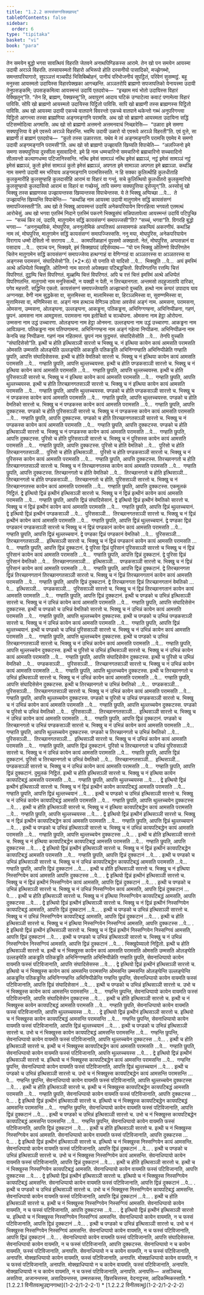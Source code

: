 ```yaml
---
title: "1.2.2 कायसंसग्गसिक्खापद"
tableOfContents: false
sidebar:
  order: 6
type: "tipitaka"
basket: "vi"
book: "para"
---
```



<DynamicBreadcrumb />

<Division number="269" book="para">

<Paragraph number="993" book="para">
तेन समयेन बुद्धो भगवा सावत्थियं विहरति जेतवने अनाथपिण्डिकस्स आरामे. तेन खो पन समयेन आयस्मा उदायी अरञ्ञे विहरति. तस्सायस्मतो विहारो अभिरूपो होति दस्सनीयो पासादिको, मज्झेगब्भो, समन्तापरियागारो, सुपञ्ञत्तं मञ्चपीठं भिसिबिब्बोहनं, पानीयं परिभोजनीयं सूपट्ठितं, परिवेणं सुसम्मट्ठं. बहू मनुस्सा आयस्मतो उदायिस्स विहारपेक्खका आगच्छन्ति.



</Paragraph>

<Paragraph number="994" book="para">
अञ्ञतरोपि ब्राह्मणो सपजापतिको येनायस्मा उदायी तेनुपसङ्कमि; उपसङ्कमित्वा आयस्मन्तं उदायिं एतदवोच—  “इच्छाम मयं भोतो उदायिस्स विहारं पेक्खितुन्”ति. “तेन हि, ब्राह्मण, पेक्खस्सू”ति, अवापुरणं आदाय घटिकं उग्घाटेत्वा कवाटं पणामेत्वा विहारं पाविसि. सोपि खो ब्राह्मणो आयस्मतो उदायिस्स पिट्ठितो पाविसि. सापि खो ब्राह्मणी तस्स ब्राह्मणस्स पिट्ठितो पाविसि. अथ खो आयस्मा उदायी एकच्चे वातपाने विवरन्तो एकच्चे वातपाने थकेन्तो गब्भं अनुपरिगन्त्वा पिट्ठितो आगन्त्वा तस्सा ब्राह्मणिया अङ्गमङ्गानि परामसि. अथ खो सो ब्राह्मणो आयस्मता उदायिना सद्धिं पटिसम्मोदित्वा अगमासि. अथ खो सो ब्राह्मणो अत्तमनो अत्तमनवाचं निच्छारेसि—  “उळारा इमे समणा सक्यपुत्तिया ये इमे एवरूपे अरञ्ञे विहरन्ति. भवम्पि उदायी उळारो यो एवरूपे अरञ्ञे विहरती”ति.



</Paragraph>

<Paragraph number="995" book="para">
एवं वुत्ते, सा ब्राह्मणी तं ब्राह्मणं एतदवोच—  “कुतो तस्स उळारत्तता. यथेव मे त्वं अङ्गमङ्गानि परामसि एवमेव मे समणो उदायी अङ्गमङ्गानि परामसी”ति. अथ खो सो ब्राह्मणो उज्झायति खिय्यति विपाचेति—  “अलज्जिनो इमे समणा सक्यपुत्तिया दुस्सीला मुसावादिनो. इमे हि नाम धम्मचारिनो समचारिनो ब्रह्मचारिनो सच्चवादिनो सीलवन्तो कल्याणधम्मा पटिजानिस्सन्ति. नत्थि इमेसं सामञ्ञं नत्थि इमेसं ब्रह्मञ्ञं, नट्ठं इमेसं सामञ्ञं नट्ठं इमेसं ब्रह्मञ्ञं, कुतो इमेसं सामञ्ञं कुतो इमेसं ब्रह्मञ्ञं, अपगता इमे सामञ्ञा अपगता इमे ब्रह्मञ्ञा. कथञ्हि नाम समणो उदायी मम भरियाय अङ्गमङ्गानि परामसिस्सति. न हि सक्का कुलित्थीहि कुलधीताहि कुलकुमारीहि कुलसुण्हाहि कुलदासीहि आरामं वा विहारं वा गन्तुं. सचे कुलित्थियो कुलधीतरो कुलकुमारियो कुलसुण्हायो कुलदासियो आरामं वा विहारं वा गच्छेय्युं, तापि समणा सक्यपुत्तिया दूसेय्युन्”ति.



</Paragraph>

<Paragraph number="996" book="para">
अस्सोसुं खो भिक्खु तस्स ब्राह्मणस्स उज्झायन्तस्स खिय्यन्तस्स विपाचेन्तस्स. ये ते भिक्खू अप्पिच्छा …पे…  ते उज्झायन्ति खिय्यन्ति विपाचेन्ति—  “कथञ्हि नाम आयस्मा उदायी मातुगामेन सद्धिं कायसंसग्गं समापज्जिस्सती”ति.



</Paragraph>

<Paragraph number="997" book="para">
अथ खो ते भिक्खू आयस्मन्तं उदायिं अनेकपरियायेन विगरहित्वा भगवतो एतमत्थं आरोचेसुं. अथ खो भगवा एतस्मिं निदाने एतस्मिं पकरणे भिक्खुसंघं सन्निपातापेत्वा आयस्मन्तं उदायिं पटिपुच्छि—  “सच्चं किर त्वं, उदायि, मातुगामेन सद्धिं कायसंसग्गं समापज्जसी”ति? “सच्चं, भगवा”ति. विगरहि बुद्धो भगवा—  “अननुच्छविकं, मोघपुरिस, अननुलोमिकं अप्पतिरूपं अस्सामणकं अकप्पियं अकरणीयं. कथञ्हि नाम त्वं, मोघपुरिस, मातुगामेन सद्धिं कायसंसग्गं समापज्जिस्ससि. ननु मया, मोघपुरिस, अनेकपरियायेन विरागाय धम्मो देसितो नो सरागाय …पे…  कामपरिळाहानं वूपसमो अक्खातो. नेतं, मोघपुरिस, अप्पसन्नानं वा पसादाय …पे…  एवञ्च पन, भिक्खवे, इमं सिक्खापदं उद्दिसेय्याथ—



</Paragraph>

</Division>
<Division number="270" book="para">

<Paragraph number="998" book="para">
<Emphasis>“यो पन भिक्खु ओतिण्णो विपरिणतेन चित्तेन मातुगामेन सद्धिं कायसंसग्गं समापज्जेय्य हत्थग्गाहं वा वेणिग्गाहं वा अञ्ञतरस्स वा अञ्ञतरस्स वा अङ्गस्स परामसनं, संघादिसेसो”</Emphasis>ति. (*2*:<Emphasis>6</Emphasis>)



</Paragraph>

</Division>
<Division number="271" book="para">

<Paragraph number="999" book="para">
<Emphasis>यो पना</Emphasis>ति यो यादिसो …पे…  <Emphasis>भिक्खू</Emphasis>ति …पे…  अयं इमस्मिं अत्थे अधिप्पेतो भिक्खूति.



</Paragraph>

<Paragraph number="1000" book="para">
<Emphasis>ओतिण्णो</Emphasis> नाम सारत्तो अपेक्खवा पटिबद्धचित्तो.



</Paragraph>

<Paragraph number="1001" book="para">
<Emphasis>विपरिणतन्</Emphasis>ति रत्तम्पि चित्तं विपरिणतं. दुट्ठम्पि चित्तं विपरिणतं. मूळ्हम्पि चित्तं विपरिणतं. अपि च रत्तं चित्तं इमस्मिं अत्थे अधिप्पेतं विपरिणतन्ति.



</Paragraph>

<Paragraph number="1002" book="para">
<Emphasis>मातुगामो</Emphasis> नाम मनुस्सित्थी, न यक्खी न पेती, न तिरच्छानगता. अन्तमसो तदहुजातापि दारिका, पगेव महत्तरी.



</Paragraph>

<Paragraph number="1003" book="para">
<Emphasis>सद्धिन्</Emphasis>ति एकतो.



</Paragraph>

<Paragraph number="1004" book="para">
<Emphasis>कायसंसग्गं समापज्जेय्या</Emphasis>ति अज्झाचारो वुच्चति.



</Paragraph>

<Paragraph number="1005" book="para">
<Emphasis>हत्थो</Emphasis> नाम कप्परं उपादाय याव अग्गनखा.



</Paragraph>

<Paragraph number="1006" book="para">
<Emphasis>वेणी</Emphasis> नाम सुद्धकेसा वा, सुत्तमिस्सा वा, मालामिस्सा वा, हिरञ्ञमिस्सा वा, सुवण्णमिस्सा वा, मुत्तामिस्सा वा, मणिमिस्सा वा.



</Paragraph>

<Paragraph number="1007" book="para">
<Emphasis>अङ्गं</Emphasis> नाम हत्थञ्च वेणिञ्च ठपेत्वा अवसेसं अङ्गं नाम.



</Paragraph>

</Division>
<Division number="272" book="para">

<Paragraph number="1008" book="para">
आमसना, परामसना, ओमसना, उम्मसना, ओलङ्घना, उल्लङ्घना, आकड्ढना, पतिकड्ढना, अभिनिग्गण्हना, अभिनिप्पीळना, गहणं, छुपनं.



</Paragraph>

<Paragraph number="1009" book="para">
<Emphasis>आमसना</Emphasis> नाम आमट्ठमत्ता.



</Paragraph>

<Paragraph number="1010" book="para">
<Emphasis>परामसना</Emphasis> नाम इतोचितो च सञ्चोपना.



</Paragraph>

<Paragraph number="1011" book="para">
<Emphasis>ओमसना</Emphasis> नाम हेट्ठा ओरोपना.



</Paragraph>

<Paragraph number="1012" book="para">
<Emphasis>उम्मसना</Emphasis> नाम उद्धं उच्चारणा.



</Paragraph>

<Paragraph number="1013" book="para">
<Emphasis>ओलङ्घना</Emphasis> नाम हेट्ठा ओनमना.



</Paragraph>

<Paragraph number="1014" book="para">
<Emphasis>उल्लङ्घना</Emphasis> नाम उद्धं उच्चारणा.



</Paragraph>

<Paragraph number="1015" book="para">
<Emphasis>आकड्ढना</Emphasis> नाम आविञ्छना.



</Paragraph>

<Paragraph number="1016" book="para">
<Emphasis>पतिकड्ढना</Emphasis> नाम पतिप्पणामना.



</Paragraph>

<Paragraph number="1017" book="para">
<Emphasis>अभिनिग्गण्हना</Emphasis> नाम अङ्गं गहेत्वा निप्पीळना.



</Paragraph>

<Paragraph number="1018" book="para">
<Emphasis>अभिनिप्पीळना</Emphasis> नाम केनचि सह निप्पीळना.



</Paragraph>

<Paragraph number="1019" book="para">
<Emphasis>गहणं</Emphasis> नाम गहितमत्तं.



</Paragraph>

<Paragraph number="1020" book="para">
<Emphasis>छुपनं</Emphasis> नाम फुट्ठमत्तं.



</Paragraph>

<Paragraph number="1021" book="para">
<Emphasis>संघादिसेसो</Emphasis>ति …पे…  तेनपि वुच्चति “संघादिसेसो”ति.



</Paragraph>

</Division>
<Division number="273" book="para">

<Paragraph number="1022" book="para">
इत्थी च होति इत्थिसञ्ञी सारत्तो च भिक्खु च. नं इत्थिया कायेन कायं आमसति परामसति ओमसति उम्मसति ओलङ्घेति उल्लङ्घेति आकड्ढति पतिकड्ढति अभिनिग्गण्हाति अभिनिप्पीळेति गण्हाति छुपति, आपत्ति संघादिसेसस्स.



</Paragraph>

<Paragraph number="1023" book="para">
इत्थी च होति वेमतिको सारत्तो च. भिक्खु च नं इत्थिया कायेन कायं आमसति परामसति …पे…  गण्हाति छुपति, आपत्ति थुल्लच्चयस्स.



</Paragraph>

<Paragraph number="1024" book="para">
इत्थी च होति पण्डकसञ्ञी सारत्तो च. भिक्खु च नं इत्थिया कायेन कायं आमसति परामसति …पे…  गण्हाति छुपति, आपत्ति थुल्लच्चयस्स.



</Paragraph>

<Paragraph number="1025" book="para">
इत्थी च होति पुरिससञ्ञी सारत्तो च. भिक्खु च नं इत्थिया कायेन कायं आमसति परामसति …पे…  गण्हाति छुपति, आपत्ति थुल्लच्चयस्स.



</Paragraph>

<Paragraph number="1026" book="para">
इत्थी च होति तिरच्छानगतसञ्ञी सारत्तो च. भिक्खु च नं इत्थिया कायेन कायं आमसति परामसति …पे…  गण्हाति छुपति, आपत्ति थुल्लच्चयस्स.



</Paragraph>

<Paragraph number="1027" book="para">
पण्डको च होति पण्डकसञ्ञी सारत्तो च. भिक्खु च नं पण्डकस्स कायेन कायं आमसति परामसति …पे…  गण्हाति छुपति, आपत्ति थुल्लच्चयस्स.



</Paragraph>

<Paragraph number="1028" book="para">
पण्डको च होति वेमतिको सारत्तो च. भिक्खु च नं पण्डकस्स कायेन कायं आमसति परामसति …पे…  गण्हाति छुपति, आपत्ति दुक्कटस्स.



</Paragraph>

<Paragraph number="1029" book="para">
पण्डको च होति पुरिससञ्ञी सारत्तो च. भिक्खु च नं पण्डकस्स कायेन कायं आमसति परामसति …पे…  गण्हाति छुपति, आपत्ति दुक्कटस्स.



</Paragraph>

<Paragraph number="1030" book="para">
पण्डको च होति तिरच्छानगतसञ्ञी सारत्तो च. भिक्खु च नं पण्डकस्स कायेन कायं आमसति परामसति …पे…  गण्हाति छुपति, आपत्ति दुक्कटस्स.



</Paragraph>

<Paragraph number="1031" book="para">
पण्डको च होति इत्थिसञ्ञी सारत्तो च. भिक्खु च नं पण्डकस्स कायेन कायं आमसति परामसति …पे…  गण्हाति छुपति, आपत्ति दुक्कटस्स.



</Paragraph>

<Paragraph number="1032" book="para">
पुरिसो च होति पुरिससञ्ञी सारत्तो च. भिक्खु च नं पुरिसस्स कायेन कायं आमसति परामसति …पे…  गण्हाति छुपति, आपत्ति दुक्कटस्स.



</Paragraph>

<Paragraph number="1033" book="para">
पुरिसो च होति वेमतिको …पे…  पुरिसो च होति तिरच्छानगतसञ्ञी…  पुरिसो च होति इत्थिसञ्ञी…  पुरिसो च होति पण्डकसञ्ञी सारत्तो च. भिक्खु च नं पुरिसस्स कायेन कायं आमसति परामसति …पे…  गण्हाति छुपति, आपत्ति दुक्कटस्स.



</Paragraph>

<Paragraph number="1034" book="para">
तिरच्छानगतो च होति तिरच्छानगतसञ्ञी सारत्तो च. भिक्खु च नं तिरच्छानगतस्स कायेन कायं आमसति परामसति …पे…  गण्हाति छुपति, आपत्ति दुक्कटस्स.



</Paragraph>

<Paragraph number="1035" book="para">
तिरच्छानगतो च होति वेमतिको …पे…  तिरच्छानगतो च होति इत्थिसञ्ञी…  तिरच्छानगतो च होति पण्डकसञ्ञी…  तिरच्छानगतो च होति. पुरिससञ्ञी सारत्तो च. भिक्खु च नं तिरच्छानगतस्स कायेन कायं आमसति परामसति …पे…  गण्हाति छुपति, आपत्ति दुक्कटस्स.




</Paragraph>
</Division>

<Paragraph number="1036" type="center" book="para">
एकमूलकं निट्ठितं.





</Paragraph>

<Division number="274" book="para">

<Paragraph number="1037" book="para">
द्वे इत्थियो द्विन्नं इत्थीनं इत्थिसञ्ञी सारत्तो च. भिक्खु च नं द्विन्नं इत्थीनं कायेन कायं आमसति परामसति …पे…  गण्हाति छुपति, आपत्ति द्विन्नं संघादिसेसानं.



</Paragraph>

<Paragraph number="1038" book="para">
द्वे इत्थियो द्विन्नं इत्थीनं वेमतिको सारत्तो च. भिक्खु च नं द्विन्नं इत्थीनं कायेन कायं आमसति परामसति …पे…  गण्हाति छुपति, आपत्ति द्विन्नं थुल्लच्चयानं.



</Paragraph>

<Paragraph number="1039" book="para">
द्वे इत्थियो द्विन्नं इत्थीनं पण्डकसञ्ञी …पे…  पुरिससञ्ञी…  तिरच्छानगतसञ्ञी सारत्तो च. भिक्खु च नं द्विन्नं इत्थीनं कायेन कायं आमसति परामसति …पे…  गण्हाति छुपति, आपत्ति द्विन्नं थुल्लच्चयानं.



</Paragraph>

<Paragraph number="1040" book="para">
द्वे पण्डका द्विन्नं पण्डकानं पण्डकसञ्ञी सारत्तो च भिक्खु च नं द्विन्नं पण्डकानं कायेन कायं आमसति परामसति …पे…  गण्हाति छुपति, आपत्ति द्विन्नं थुल्लच्चयानं.



</Paragraph>

<Paragraph number="1041" book="para">
द्वे पण्डका द्विन्नं पण्डकानं वेमतिको …पे…  पुरिससञ्ञी…  तिरच्छानगतसञ्ञी…  इत्थिसञ्ञी सारत्तो च. भिक्खु च नं द्विन्नं पण्डकानं कायेन कायं आमसति परामसति …पे…  गण्हाति छुपति, आपत्ति द्विन्नं दुक्कटानं.



</Paragraph>

<Paragraph number="1042" book="para">
द्वे पुरिसा द्विन्नं पुरिसानं पुरिससञ्ञी सारत्तो च भिक्खु च नं द्विन्नं पुरिसानं कायेन कायं आमसति परामसति …पे…  गण्हाति छुपति, आपत्ति द्विन्नं दुक्कटानं.



</Paragraph>

<Paragraph number="1043" book="para">
द्वे पुरिसा द्विन्नं पुरिसानं वेमतिको …पे…  तिरच्छानगतसञ्ञी…  इत्थिसञ्ञी…  पण्डकसञ्ञी सारत्तो च. भिक्खु च नं द्विन्नं पुरिसानं कायेन कायं आमसति परामसति …पे…  गण्हाति छुपति, आपत्ति द्विन्नं दुक्कटानं.



</Paragraph>

<Paragraph number="1044" book="para">
द्वे तिरच्छानगता द्विन्नं तिरच्छानगतानं तिरच्छानगतसञ्ञी सारत्तो च. भिक्खु च नं द्विन्नं तिरच्छानगतानं कायेन कायं आमसति परामसति …पे…  गण्हाति छुपति, आपत्ति द्विन्नं दुक्कटानं.



</Paragraph>

<Paragraph number="1045" book="para">
द्वे तिरच्छानगता द्विन्नं तिरच्छानगतानं वेमतिको …पे…  इत्थिसञ्ञी…  पण्डकसञ्ञी…  पुरिससञ्ञी सारत्तो च. भिक्खु च नं द्विन्नं तिरच्छानगतानं कायेन कायं आमसति परामसति …पे…  गण्हाति छुपति, आपत्ति द्विन्नं दुक्कटानं.



</Paragraph>

</Division>
<Division number="275" book="para">

<Paragraph number="1046" book="para">
इत्थी च पण्डको च उभिन्नं इत्थिसञ्ञी सारत्तो च. भिक्खु च नं उभिन्नं कायेन कायं आमसति परामसति …पे…  गण्हाति छुपति, आपत्ति संघादिसेसेन दुक्कटस्स.



</Paragraph>

<Paragraph number="1047" book="para">
इत्थी च पण्डको च उभिन्नं वेमतिको सारत्तो च. भिक्खु च नं उभिन्नं कायेन कायं आमसति परामसति …पे…  गण्हाति छुपति, आपत्ति थुल्लच्चयेन दुक्कटस्स.



</Paragraph>

<Paragraph number="1048" book="para">
इत्थी च पण्डको च उभिन्नं पण्डकसञ्ञी सारत्तो च. भिक्खु च नं उभिन्नं कायेन कायं आमसति परामसति …पे…  गण्हाति छुपति, आपत्ति द्विन्नं थुल्लच्चयानं.



</Paragraph>

<Paragraph number="1049" book="para">
इत्थी च पण्डको च उभिन्नं पुरिससञ्ञी सारत्तो च. भिक्खु च नं उभिन्नं कायेन कायं आमसति परामसति …पे…  गण्हाति छुपति, आपत्ति थुल्लच्चयेन दुक्कटस्स.



</Paragraph>

<Paragraph number="1050" book="para">
इत्थी च पण्डको च उभिन्नं तिरच्छानगतसञ्ञी सारत्तो च. भिक्खु च नं उभिन्नं कायेन कायं आमसति परामसति …पे…  गण्हाति छुपति, आपत्ति थुल्लच्चयेन दुक्कटस्स.



</Paragraph>

<Paragraph number="1051" book="para">
इत्थी च पुरिसो च उभिन्नं इत्थिसञ्ञी सारत्तो च. भिक्खु च नं उभिन्नं कायेन कायं आमसति परामसति …पे…  गण्हाति छुपति, आपत्ति संघादिसेसेन दुक्कटस्स.



</Paragraph>

<Paragraph number="1052" book="para">
इत्थी च पुरिसो च उभिन्नं वेमतिको …पे…  पण्डकसञ्ञी…  पुरिससञ्ञी…  तिरच्छानगतसञ्ञी सारत्तो च. भिक्खु च नं उभिन्नं कायेन कायं आमसति परामसति …पे…  गण्हाति छुपति, आपत्ति थुल्लच्चयेन दुक्कटस्स.



</Paragraph>

<Paragraph number="1053" book="para">
इत्थी च तिरच्छानगतो च उभिन्नं इत्थिसञ्ञी सारत्तो च. भिक्खु च नं उभिन्नं कायेन कायं आमसति परामसति …पे…  गण्हाति छुपति, आपत्ति संघादिसेसेन दुक्कटस्स.



</Paragraph>

<Paragraph number="1054" book="para">
इत्थी च तिरच्छानगतो च उभिन्नं वेमतिको …पे…  पण्डकसञ्ञी…  पुरिससञ्ञी…  तिरच्छानगतसञ्ञी सारत्तो च. भिक्खु च नं उभिन्नं कायेन कायं आमसति परामसति …पे…  गण्हाति छुपति, आपत्ति थुल्लच्चयेन दुक्कटस्स.



</Paragraph>

<Paragraph number="1055" book="para">
पण्डको च पुरिसो च उभिन्नं पण्डकसञ्ञी सारत्तो च. भिक्खु च नं उभिन्नं कायेन कायं आमसति परामसति …पे…  गण्हाति छुपति, आपत्ति थुल्लच्चयेन दुक्कटस्स.



</Paragraph>

<Paragraph number="1056" book="para">
पण्डको च पुरिसो च उभिन्नं वेमतिको …पे…  पुरिससञ्ञी…  तिरच्छानगतसञ्ञी…  इत्थिसञ्ञी सारत्तो च. भिक्खु च नं उभिन्नं कायेन कायं आमसति परामसति …पे…  गण्हाति छुपति, आपत्ति द्विन्नं दुक्कटानं.



</Paragraph>

<Paragraph number="1057" book="para">
पण्डको च तिरच्छानगतो च उभिन्नं पण्डकसञ्ञी सारत्तो च. भिक्खु च नं उभिन्नं कायेन कायं आमसति परामसति …पे…  गण्हाति छुपति, आपत्ति थुल्लच्चयेन दुक्कटस्स.



</Paragraph>

<Paragraph number="1058" book="para">
पण्डको च तिरच्छानगतो च उभिन्नं वेमतिको …पे…  पुरिससञ्ञी…  तिरच्छानगतसञ्ञी…  इत्थिसञ्ञी सारत्तो च. भिक्खु च नं उभिन्नं कायेन कायं आमसति परामसति …पे…  गण्हाति छुपति, आपत्ति द्विन्नं दुक्कटानं.



</Paragraph>

<Paragraph number="1059" book="para">
पुरिसो च तिरच्छानगतो च उभिन्नं पुरिससञ्ञी सारत्तो च. भिक्खु च नं उभिन्नं कायेन कायं आमसति परामसति …पे…  गण्हाति छुपति, आपत्ति द्विन्नं दुक्कटानं.



</Paragraph>

<Paragraph number="1060" book="para">
पुरिसो च तिरच्छानगतो च उभिन्नं वेमतिको …पे…  तिरच्छानगतसञ्ञी…  इत्थिसञ्ञी…  पण्डकसञ्ञी सारत्तो च. भिक्खु च नं उभिन्नं कायेन कायं आमसति परामसति …पे…  गण्हाति छुपति, आपत्ति द्विन्नं दुक्कटानं.




</Paragraph>
</Division>

<Paragraph number="1061" type="center" book="para">
दुमूलकं निट्ठितं.





</Paragraph>

<Division number="276" book="para">

<Paragraph number="1062" book="para">
इत्थी च होति इत्थिसञ्ञी सारत्तो च. भिक्खु च नं इत्थिया कायेन कायपटिबद्धं आमसति परामसति …पे…  गण्हाति छुपति, आपत्ति थुल्लच्चयस्स …पे… .



</Paragraph>

<Paragraph number="1063" book="para">
द्वे इत्थियो द्विन्नं इत्थीनं इत्थिसञ्ञी सारत्तो च. भिक्खु च नं द्विन्नं इत्थीनं कायेन कायपटिबद्धं आमसति परामसति …पे…  गण्हाति छुपति, आपत्ति द्विन्नं थुल्लच्चयानं …पे… .



</Paragraph>

<Paragraph number="1064" book="para">
इत्थी च पण्डको च उभिन्नं इत्थिसञ्ञी सारत्तो च. भिक्खु च नं उभिन्नं कायेन कायपटिबद्धं आमसति परामसति …पे…  गण्हाति छुपति, आपत्ति थुल्लच्चयेन दुक्कटस्स …पे… .



</Paragraph>

<Paragraph number="1065" book="para">
इत्थी च होति इत्थिसञ्ञी सारत्तो च. भिक्खु च नं इत्थिया कायपटिबद्धेन कायं आमसति परामसति …पे…  गण्हाति छुपति, आपत्ति थुल्लच्चयस्स …पे… .



</Paragraph>

<Paragraph number="1066" book="para">
द्वे इत्थियो द्विन्नं इत्थीनं इत्थिसञ्ञी सारत्तो च. भिक्खु च नं द्विन्नं इत्थीनं कायपटिबद्धेन कायं आमसति परामसति …पे…  गण्हाति छुपति, आपत्ति द्विन्नं थुल्लच्चयानं …पे… .



</Paragraph>

<Paragraph number="1067" book="para">
इत्थी च पण्डको च उभिन्नं इत्थिसञ्ञी सारत्तो च. भिक्खु च नं उभिन्नं कायपटिबद्धेन कायं आमसति परामसति …पे…  गण्हाति छुपति, आपत्ति थुल्लच्चयेन दुक्कटस्स …पे… .



</Paragraph>

<Paragraph number="1068" book="para">
इत्थी च होति इत्थिसञ्ञी सारत्तो च. भिक्खु च नं इत्थिया कायपटिबद्धेन कायपटिबद्धं आमसति परामसति …पे…  गण्हाति छुपति, आपत्ति दुक्कटस्स …पे… .



</Paragraph>

<Paragraph number="1069" book="para">
द्वे इत्थियो द्विन्नं इत्थीनं इत्थिसञ्ञी सारत्तो च. भिक्खु च नं द्विन्नं इत्थीनं कायपटिबद्धेन कायपटिबद्धं आमसति परामसति …पे…  गण्हाति छुपति, आपत्ति द्विन्नं दुक्कटानं …पे… .



</Paragraph>

<Paragraph number="1070" book="para">
इत्थी च पण्डको च उभिन्नं इत्थिसञ्ञी सारत्तो च. भिक्खु च नं उभिन्नं कायपटिबद्धेन कायपटिबद्धं आमसति परामसति …पे…  गण्हाति छुपति, आपत्ति द्विन्नं दुक्कटानं …पे… .



</Paragraph>

<Paragraph number="1071" book="para">
इत्थी च होति इत्थिसञ्ञी सारत्तो च. भिक्खु च नं इत्थिया निस्सग्गियेन कायं आमसति आपत्ति दुक्कटस्स …पे… .



</Paragraph>

<Paragraph number="1072" book="para">
द्वे इत्थियो द्विन्नं इत्थीनं इत्थिसञ्ञी सारत्तो च. भिक्खु च नं द्विन्नं इत्थीनं निस्सग्गियेन कायं आमसति, आपत्ति द्विन्नं दुक्कटानं …पे… .



</Paragraph>

<Paragraph number="1073" book="para">
इत्थी च पण्डको च उभिन्नं इत्थिसञ्ञी सारत्तो च. भिक्खु च नं उभिन्नं निस्सग्गियेन कायं आमसति, आपत्ति द्विन्नं दुक्कटानं …पे… .



</Paragraph>

<Paragraph number="1074" book="para">
इत्थी च होति इत्थिसञ्ञी सारत्तो च. भिक्खु च नं इत्थिया निस्सग्गियेन कायपटिबद्धं आमसति, आपत्ति दुक्कटस्स …पे… .



</Paragraph>

<Paragraph number="1075" book="para">
द्वे इत्थियो द्विन्नं इत्थीनं इत्थिसञ्ञी सारत्तो च. भिक्खु च नं द्विन्नं इत्थीनं निस्सग्गियेन कायपटिबद्धं आमसति, आपत्ति द्विन्नं दुक्कटानं …पे… .



</Paragraph>

<Paragraph number="1076" book="para">
इत्थी च पण्डको च उभिन्नं इत्थिसञ्ञी सारत्तो च. भिक्खु च नं उभिन्नं निस्सग्गियेन कायपटिबद्धं आमसति, आपत्ति द्विन्नं दुक्कटानं …पे… .



</Paragraph>

<Paragraph number="1077" book="para">
इत्थी च होति इत्थिसञ्ञी सारत्तो च. भिक्खु च नं इत्थिया निस्सग्गियेन निस्सग्गियं आमसति, आपत्ति दुक्कटस्स …पे… .



</Paragraph>

<Paragraph number="1078" book="para">
द्वे इत्थियो द्विन्नं इत्थीनं इत्थिसञ्ञी सारत्तो च. भिक्खु च नं द्विन्नं इत्थीनं निस्सग्गियेन निस्सग्गियं आमसति, आपत्ति द्विन्नं दुक्कटानं …पे… .



</Paragraph>

<Paragraph number="1079" book="para">
इत्थी च पण्डको च उभिन्नं इत्थिसञ्ञी सारत्तो च. भिक्खु च नं उभिन्नं निस्सग्गियेन निस्सग्गियं आमसति, आपत्ति द्विन्नं दुक्कटानं …पे… .




</Paragraph>
</Division>

<Paragraph number="1080" type="center" book="para">
भिक्खुपेय्यालो निट्ठितो.





</Paragraph>

<Division number="277" book="para">

<Paragraph number="1081" book="para">
इत्थी च होति इत्थिसञ्ञी सारत्तो च. इत्थी च नं भिक्खुस्स कायेन कायं आमसति परामसति ओमसति उम्मसति ओलङ्घेति उल्लङ्घेति आकड्ढति पतिकड्ढति अभिनिग्गण्हाति अभिनिप्पीळेति गण्हाति छुपति, सेवनाधिप्पायो कायेन वायमति फस्सं पटिविजानाति, आपत्ति संघादिसेसस्स …पे… .



</Paragraph>

<Paragraph number="1082" book="para">
द्वे इत्थियो द्विन्नं इत्थीनं इत्थिसञ्ञी सारत्तो च. इत्थियो च नं भिक्खुस्स कायेन कायं आमसन्ति परामसन्ति ओमसन्ति उम्मसन्ति ओलङ्घेन्ति उल्लङ्घेन्ति आकड्ढन्ति पतिकड्ढन्ति अभिनिग्गण्हन्ति अभिनिप्पीळेन्ति गण्हन्ति छुपन्ति, सेवनाधिप्पायो कायेन वायमति फस्सं पटिविजानाति, आपत्ति द्विन्नं संघादिसेसानं …पे… .



</Paragraph>

<Paragraph number="1083" book="para">
इत्थी च पण्डको च उभिन्नं इत्थिसञ्ञी सारत्तो च. उभो च नं भिक्खुस्स कायेन कायं आमसन्ति परामसन्ति …पे…  गण्हन्ति छुपन्ति, सेवनाधिप्पायो कायेन वायमति फस्सं पटिविजानाति, आपत्ति संघादिसेसेन दुक्कटस्स …पे… .



</Paragraph>

<Paragraph number="1084" book="para">
इत्थी च होति इत्थिसञ्ञी सारत्तो च. इत्थी च नं भिक्खुस्स कायेन कायपटिबद्धं आमसति परामसति …पे…  गण्हाति छुपति, सेवनाधिप्पायो कायेन वायमति फस्सं पटिविजानाति, आपत्ति थुल्लच्चयस्स …पे… .



</Paragraph>

<Paragraph number="1085" book="para">
द्वे इत्थियो द्विन्नं इत्थीनं इत्थिसञ्ञी सारत्तो च. इत्थियो च नं भिक्खुस्स कायेन कायपटिबद्धं आमसन्ति परामसन्ति …पे…  गण्हन्ति छुपन्ति, सेवनाधिप्पायो कायेन वायमति फस्सं पटिविजानाति, आपत्ति द्विन्नं थुल्लच्चयानं …पे… .



</Paragraph>

<Paragraph number="1086" book="para">
इत्थी च पण्डको च उभिन्नं इत्थिसञ्ञी सारत्तो च. उभो च नं भिक्खुस्स कायेन कायपटिबद्धं आमसन्ति परामसन्ति …पे…  गण्हन्ति छुपन्ति, सेवनाधिप्पायो कायेन वायमति फस्सं पटिविजानाति, आपत्ति थुल्लच्चयेन दुक्कटस्स …पे… .



</Paragraph>

<Paragraph number="1087" book="para">
इत्थी च होति इत्थिसञ्ञी सारत्तो च. इत्थी च नं भिक्खुस्स कायपटिबद्धेन कायं आमसति परामसति …पे…  गण्हाति छुपति, सेवनाधिप्पायो कायेन वायमति फस्सं पटिविजानाति, आपत्ति थुल्लच्चयस्स …पे… .



</Paragraph>

<Paragraph number="1088" book="para">
द्वे इत्थियो द्विन्नं इत्थीनं इत्थिसञ्ञी सारत्तो च. इत्थियो च नं भिक्खुस्स कायपटिबद्धेन कायं आमसन्ति परामसन्ति …पे…  गण्हन्ति छुपन्ति, सेवनाधिप्पायो कायेन वायमति फस्सं पटिविजानाति, आपत्ति द्विन्नं थुल्लच्चयानं …पे… .



</Paragraph>

<Paragraph number="1089" book="para">
इत्थी च पण्डको च उभिन्नं इत्थिसञ्ञी सारत्तो च. उभो च नं भिक्खुस्स कायपटिबद्धेन कायं आमसन्ति परामसन्ति …पे…  गण्हन्ति छुपन्ति, सेवनाधिप्पायो कायेन वायमति फस्सं पटिविजानाति, आपत्ति थुल्लच्चयेन दुक्कटस्स …पे… .



</Paragraph>

</Division>
<Division number="278" book="para">

<Paragraph number="1090" book="para">
इत्थी च होति इत्थिसञ्ञी सारत्तो च. इत्थी च नं भिक्खुस्स कायपटिबद्धेन कायपटिबद्धं आमसति परामसति …पे…  गण्हाति छुपति, सेवनाधिप्पायो कायेन वायमति फस्सं पटिविजानाति, आपत्ति दुक्कटस्स …पे… .



</Paragraph>

<Paragraph number="1091" book="para">
द्वे इत्थियो द्विन्नं इत्थीनं इत्थिसञ्ञी सारत्तो च. इत्थियो च नं भिक्खुस्स कायपटिबद्धेन कायपटिबद्धं आमसन्ति परामसन्ति …पे…  गण्हन्ति छुपन्ति, सेवनाधिप्पायो कायेन वायमति फस्सं पटिविजानाति, आपत्ति द्विन्नं दुक्कटानं …पे… .



</Paragraph>

<Paragraph number="1092" book="para">
इत्थी च पण्डको च उभिन्नं इत्थिसञ्ञी सारत्तो च. उभो च नं भिक्खुस्स कायपटिबद्धेन कायपटिबद्धं आमसन्ति परामसन्ति …पे…  गण्हन्ति छुपन्ति, सेवनाधिप्पायो कायेन वायमति फस्सं पटिविजानाति, आपत्ति द्विन्नं दुक्कटानं …पे… .



</Paragraph>

<Paragraph number="1093" book="para">
इत्थी च होति इत्थिसञ्ञी सारत्तो च. इत्थी च नं भिक्खुस्स निस्सग्गियेन कायं आमसति. सेवनाधिप्पायो कायेन वायमति फस्सं पटिविजानाति, आपत्ति दुक्कटस्स …पे… .



</Paragraph>

<Paragraph number="1094" book="para">
द्वे इत्थियो द्विन्नं इत्थीनं इत्थिसञ्ञी सारत्तो च. इत्थियो च नं भिक्खुस्स निस्सग्गियेन कायं आमसन्ति. सेवनाधिप्पायो कायेन वायमति फस्सं पटिविजानाति, आपत्ति द्विन्नं दुक्कटानं …पे… .



</Paragraph>

<Paragraph number="1095" book="para">
इत्थी च पण्डको च उभिन्नं इत्थिसञ्ञी सारत्तो च. उभो च नं भिक्खुस्स निस्सग्गियेन कायं आमसन्ति. सेवनाधिप्पायो कायेन वायमति फस्सं पटिविजानाति, आपत्ति द्विन्नं दुक्कटानं …पे… .



</Paragraph>

<Paragraph number="1096" book="para">
इत्थी च होति इत्थिसञ्ञी सारत्तो च. इत्थी च नं भिक्खुस्स निस्सग्गियेन कायपटिबद्धं आमसति. सेवनाधिप्पायो कायेन वायमति फस्सं पटिविजानाति, आपत्ति दुक्कटस्स …पे… .



</Paragraph>

<Paragraph number="1097" book="para">
द्वे इत्थियो द्विन्नं इत्थीनं इत्थिसञ्ञी सारत्तो च. इत्थियो च नं भिक्खुस्स निस्सग्गियेन कायपटिबद्धं आमसन्ति. सेवनाधिप्पायो कायेन वायमति फस्सं पटिविजानाति, आपत्ति द्विन्नं दुक्कटानं …पे… .



</Paragraph>

<Paragraph number="1098" book="para">
इत्थी च पण्डको च उभिन्नं इत्थिसञ्ञी सारत्तो च. उभो च नं भिक्खुस्स निस्सग्गियेन कायपटिबद्धं आमसन्ति. सेवनाधिप्पायो कायेन वायमति फस्सं पटिविजानाति, आपत्ति द्विन्नं दुक्कटानं …पे… .



</Paragraph>

<Paragraph number="1099" book="para">
इत्थी च होति इत्थिसञ्ञी सारत्तो च. इत्थी च नं भिक्खुस्स निस्सग्गियेन निस्सग्गियं आमसति. सेवनाधिप्पायो कायेन वायमति, न च फस्सं पटिविजानाति, आपत्ति दुक्कटस्स …पे… .



</Paragraph>

<Paragraph number="1100" book="para">
द्वे इत्थियो द्विन्नं इत्थीनं इत्थिसञ्ञी सारत्तो च. इत्थियो च नं भिक्खुस्स निस्सग्गियेन निस्सग्गियं आमसन्ति. सेवनाधिप्पायो कायेन वायमति, न च फस्सं पटिविजानाति, आपत्ति द्विन्नं दुक्कटानं …पे… .



</Paragraph>

<Paragraph number="1101" book="para">
इत्थी च पण्डको च उभिन्नं इत्थिसञ्ञी सारत्तो च. उभो च नं भिक्खुस्स निस्सग्गियेन निस्सग्गियं आमसन्ति. सेवनाधिप्पायो कायेन वायमति, न च फस्सं पटिविजानाति, आपत्ति द्विन्नं दुक्कटानं …पे… .



</Paragraph>

</Division>
<Division number="279" book="para">

<Paragraph number="1102" book="para">
सेवनाधिप्पायो कायेन वायमति फस्सं पटिविजानाति, आपत्ति संघादिसेसस्स.



</Paragraph>

<Paragraph number="1103" book="para">
सेवनाधिप्पायो कायेन वायमति, न च फस्सं पटिविजानाति, आपत्ति दुक्कटस्स.



</Paragraph>

<Paragraph number="1104" book="para">
सेवनाधिप्पायो न च कायेन वायमति, फस्सं पटिविजानाति, अनापत्ति.



</Paragraph>

<Paragraph number="1105" book="para">
सेवनाधिप्पायो न च कायेन वायमति, न च फस्सं पटिविजानाति, अनापत्ति.



</Paragraph>

<Paragraph number="1106" book="para">
मोक्खाधिप्पायो कायेन वायमति, फस्सं पटिविजानाति, अनापत्ति.



</Paragraph>

<Paragraph number="1107" book="para">
मोक्खाधिप्पायो कायेन वायमति, न च फस्सं पटिविजानाति, अनापत्ति.



</Paragraph>

<Paragraph number="1108" book="para">
मोक्खाधिप्पायो न च कायेन वायमति, फस्सं पटिविजानाति, अनापत्ति.



</Paragraph>

<Paragraph number="1109" book="para">
मोक्खाधिप्पायो न च कायेन वायमति, न च फस्सं पटिविजानाति, अनापत्ति.



</Paragraph>

</Division>
<Division number="280" book="para">

<Paragraph number="1110" book="para">
अनापत्ति—  असञ्चिच्च, असतिया, अजानन्तस्स, असादियन्तस्स, उम्मत्तकस्स, खित्तचित्तस्स, वेदनाट्टस्स, आदिकम्मिकस्साति.

</Paragraph>
</Division>

<TableOfContents book="para" section="1.2.2">
* [1.2.2.1 विनीतवत्थुउद्दानगाथा](1-2-2/1-2-2-1)
* [1.2.2.2 विनीतवत्थु](1-2-2/1-2-2-2)
</TableOfContents>